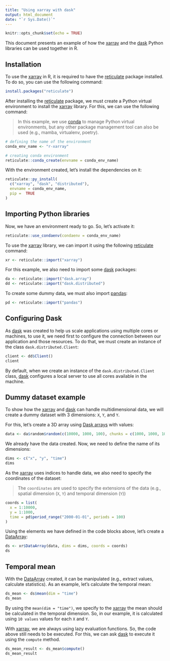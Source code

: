 ```yaml
---
title: "Using xarray with dask"
output: html_document
date: "`r Sys.Date()`"
---
```


```r
knitr::opts_chunk$set(echo = TRUE)
```

This document presents an example of how the [xarray](https://docs.xarray.dev/en/stable/index.html) and the [dask](https://www.dask.org/) Python libraries can be used together in R.

## Installation

To use the [xarray](https://docs.xarray.dev/en/stable/index.html) in R, it is required to have the [reticulate](https://rstudio.github.io/reticulate/) package installed. To do so, you can use the following command:

```r
install.packages("reticulate")
```

After installing the [reticulate](https://rstudio.github.io/reticulate/) package, we must create a Python virtual environment to install the [xarray](https://docs.xarray.dev/en/stable/index.html) library. For this, we can use the following command:

> In this example, we use [conda](https://docs.conda.io/en/latest/) to manage Python virtual environments, but any other package management tool can also be used (e.g., mamba, virtualenv, poetry).

```r
# defining the name of the environment
conda_env_name <- "r-xarray"

# creating conda environment
reticulate::conda_create(envname = conda_env_name)
```

With the environment created, let's install the dependencies on it:

```r
reticulate::py_install(
  c("xarray", "dask", "distributed"),
  envname = conda_env_name,
  pip =  TRUE
)
```

## Importing Python libraries

Now, we have an environment ready to go. So, let's activate it:

```r
reticulate::use_condaenv(condaenv = conda_env_name)
```

To use the [xarray](https://docs.xarray.dev/en/stable/index.html) library, we can import it using the following [reticulate](https://rstudio.github.io/reticulate/) command:

```r
xr <- reticulate::import("xarray")
```

For this example, we also need to import some [dask](https://www.dask.org/) packages:

```r
da <- reticulate::import("dask.array")
dd <- reticulate::import("dask.distributed")
```

To create some dummy data, we must also import [pandas](https://pandas.pydata.org/):

```r
pd <- reticulate::import("pandas")
```

## Configuring Dask

As [dask](https://www.dask.org/) was created to help us scale applications using multiple cores or machines, to use it, we need first to configure the connection between our application and those resources. To do that, we must create an instance of the class `dask.distributed.Client`:

```r
client <- dd$Client()
client
```

By default, when we create an instance of the `dask.distributed.Client` class, [dask](https://www.dask.org/) configures a local server to use all cores available in the machine.

## Dummy dataset example

To show how the [xarray](https://docs.xarray.dev/en/stable/index.html) and [dask](https://www.dask.org/) can handle multidimensional data, we will create a dummy dataset with 3 dimensions: `X`, `Y`, and `Y`.

For this, let's create a 3D array using [Dask arrays](https://docs.dask.org/en/stable/array.html) with values:

```r
data <- da$random$random(c(10000, 1000, 100), chunks = c(1000, 1000, 10))
```

We already have the data created. Now, we need to define the name of its dimensions:

```r
dims <- c("x", "y", "time")
dims
```

As the [xarray](https://docs.xarray.dev/en/stable/index.html) uses indices to handle data, we also need to specify the coordinates of the dataset:

> The `coordinates` are used to specify the extensions of the data (e.g., spatial dimension (`X`, `Y`) and temporal dimension (`Y`))

```r
coords = list(
  x = 1:10000,
  y = 1:1000,
  time = pd$period_range("2000-01-01", periods = 100)
)
```

Using the elements we have defined in the code blocks above, let's create a [DataArray](https://docs.xarray.dev/en/stable/generated/xarray.DataArray.html):

```r
ds <- xr$DataArray(data, dims = dims, coords = coords)
ds
```

## Temporal mean

With the [DataArray](https://docs.xarray.dev/en/stable/generated/xarray.DataArray.html) created, it can be manipulated (e.g., extract values, calculate statistics). As an example, let's calculate the temporal mean:

```r
ds_mean <- ds$mean(dim = "time")
ds_mean
```

By using the `mean(dim = "time")`, we specify to the [xarray](https://docs.xarray.dev/en/stable/index.html) the mean should be calculated in the temporal dimension. So, in our example, it is calculated using `10 values` values for each `X` and `Y`.

With [xarray](https://docs.xarray.dev/en/stable/index.html), we are always using lazy evaluation functions. So, the code above still needs to be executed. For this, we can ask [dask](https://www.dask.org/) to execute it using the `compute` method.

```r
ds_mean_result <- ds_mean$compute()
ds_mean_result
```
